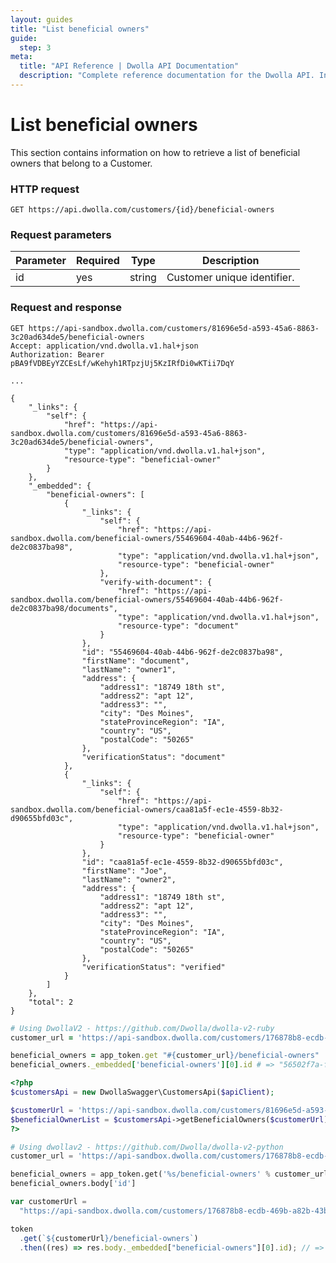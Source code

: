 ```yaml
---
layout: guides
title: "List beneficial owners"
guide:
  step: 3
meta:
  title: "API Reference | Dwolla API Documentation"
  description: "Complete reference documentation for the Dwolla API. Includes resource descriptions, endpoints and methods, parameters, and request and response examples."
---
```


# List beneficial owners

This section contains information on how to retrieve a list of beneficial owners that belong to a Customer.

### HTTP request

`GET https://api.dwolla.com/customers/{id}/beneficial-owners`

### Request parameters

| Parameter | Required | Type   | Description                 |
| --------- | -------- | ------ | --------------------------- |
| id        | yes      | string | Customer unique identifier. |

### Request and response

```raw
GET https://api-sandbox.dwolla.com/customers/81696e5d-a593-45a6-8863-3c20ad634de5/beneficial-owners
Accept: application/vnd.dwolla.v1.hal+json
Authorization: Bearer pBA9fVDBEyYZCEsLf/wKehyh1RTpzjUj5KzIRfDi0wKTii7DqY

...

{
    "_links": {
        "self": {
            "href": "https://api-sandbox.dwolla.com/customers/81696e5d-a593-45a6-8863-3c20ad634de5/beneficial-owners",
            "type": "application/vnd.dwolla.v1.hal+json",
            "resource-type": "beneficial-owner"
        }
    },
    "_embedded": {
        "beneficial-owners": [
            {
                "_links": {
                    "self": {
                        "href": "https://api-sandbox.dwolla.com/beneficial-owners/55469604-40ab-44b6-962f-de2c0837ba98",
                        "type": "application/vnd.dwolla.v1.hal+json",
                        "resource-type": "beneficial-owner"
                    },
                    "verify-with-document": {
                        "href": "https://api-sandbox.dwolla.com/beneficial-owners/55469604-40ab-44b6-962f-de2c0837ba98/documents",
                        "type": "application/vnd.dwolla.v1.hal+json",
                        "resource-type": "document"
                    }
                },
                "id": "55469604-40ab-44b6-962f-de2c0837ba98",
                "firstName": "document",
                "lastName": "owner1",
                "address": {
                    "address1": "18749 18th st",
                    "address2": "apt 12",
                    "address3": "",
                    "city": "Des Moines",
                    "stateProvinceRegion": "IA",
                    "country": "US",
                    "postalCode": "50265"
                },
                "verificationStatus": "document"
            },
            {
                "_links": {
                    "self": {
                        "href": "https://api-sandbox.dwolla.com/beneficial-owners/caa81a5f-ec1e-4559-8b32-d90655bfd03c",
                        "type": "application/vnd.dwolla.v1.hal+json",
                        "resource-type": "beneficial-owner"
                    }
                },
                "id": "caa81a5f-ec1e-4559-8b32-d90655bfd03c",
                "firstName": "Joe",
                "lastName": "owner2",
                "address": {
                    "address1": "18749 18th st",
                    "address2": "apt 12",
                    "address3": "",
                    "city": "Des Moines",
                    "stateProvinceRegion": "IA",
                    "country": "US",
                    "postalCode": "50265"
                },
                "verificationStatus": "verified"
            }
        ]
    },
    "total": 2
}

```

```ruby
# Using DwollaV2 - https://github.com/Dwolla/dwolla-v2-ruby
customer_url = 'https://api-sandbox.dwolla.com/customers/176878b8-ecdb-469b-a82b-43ba5e8704b2'

beneficial_owners = app_token.get "#{customer_url}/beneficial-owners"
beneficial_owners._embedded['beneficial-owners'][0].id # => "56502f7a-fa59-4a2f-8579-0f8bc9d7b9cc"
```

```php
<?php
$customersApi = new DwollaSwagger\CustomersApi($apiClient);

$customerUrl = 'https://api-sandbox.dwolla.com/customers/81696e5d-a593-45a6-8863-3c20ad634de5';
$beneficialOwnerList = $customersApi->getBeneficialOwners($customerUrl);
?>
```

```python
# Using dwollav2 - https://github.com/Dwolla/dwolla-v2-python
customer_url = 'https://api-sandbox.dwolla.com/customers/176878b8-ecdb-469b-a82b-43ba5e8704b2'

beneficial_owners = app_token.get('%s/beneficial-owners' % customer_url)
beneficial_owners.body['id']
```

```javascript
var customerUrl =
  "https://api-sandbox.dwolla.com/customers/176878b8-ecdb-469b-a82b-43ba5e8704b2";

token
  .get(`${customerUrl}/beneficial-owners`)
  .then((res) => res.body._embedded["beneficial-owners"][0].id); // => '56502f7a-fa59-4a2f-8579-0f8bc9d7b9cc'
```

